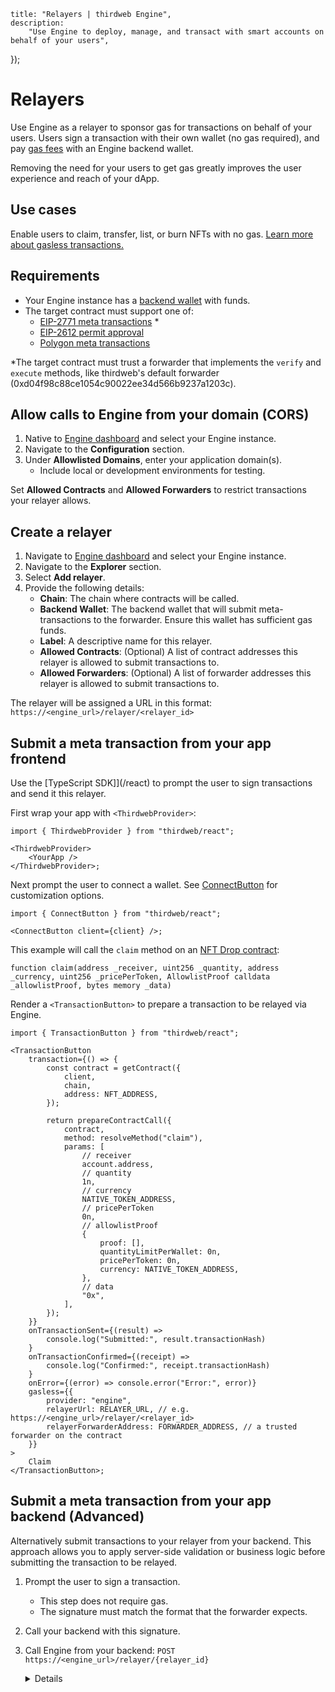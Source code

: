 
	title: "Relayers | thirdweb Engine",
	description:
		"Use Engine to deploy, manage, and transact with smart accounts on behalf of your users",
});

# Relayers

Use Engine as a relayer to sponsor gas for transactions on behalf of your users. Users sign a transaction with their own wallet (no gas required), and pay [gas fees](/glossary/gas) with an Engine backend wallet.

Removing the need for your users to get gas greatly improves the user experience and reach of your dApp.

## Use cases

Enable users to claim, transfer, list, or burn NFTs with no gas. [Learn more about gasless transactions.](/glossary/gasless-transactions)

## Requirements

- Your Engine instance has a [backend wallet](/engine/v2/features/backend-wallets) with funds.
- The target contract must support one of:
  - [EIP-2771 meta transactions](https://eips.ethereum.org/EIPS/eip-2771) \*
  - [EIP-2612 permit approval](https://eips.ethereum.org/EIPS/eip-2612)
  - [Polygon meta transactions](https://docs.polygon.technology/pos/concepts/transactions/meta-transactions/)

\*The target contract must trust a forwarder that implements the `verify` and `execute` methods, like thirdweb's default forwarder (0xd04f98c88ce1054c90022ee34d566b9237a1203c).

## Allow calls to Engine from your domain (CORS)

1. Native to [Engine dashboard](https://thirdweb.com/team/~/~/engine) and select your Engine instance.
1. Navigate to the **Configuration** section.
1. Under **Allowlisted Domains**, enter your application domain(s).
   - Include local or development environments for testing.

<Callout variant='warning' title="The relay endpoint is unauthenticated.">

Set **Allowed Contracts** and **Allowed Forwarders** to restrict transactions your relayer allows.

</Callout>

## Create a relayer

1. Navigate to [Engine dashboard](https://thirdweb.com/team/~/~/engine) and select your Engine instance.
1. Navigate to the **Explorer** section.
1. Select **Add relayer**.
1. Provide the following details:
   - **Chain**: The chain where contracts will be called.
   - **Backend Wallet**: The backend wallet that will submit meta-transactions to the forwarder. Ensure this wallet has sufficient gas funds.
   - **Label**: A descriptive name for this relayer.
   - **Allowed Contracts**: (Optional) A list of contract addresses this relayer is allowed to submit transactions to.
   - **Allowed Forwarders**: (Optional) A list of forwarder addresses this relayer is allowed to submit transactions to.

The relayer will be assigned a URL in this format: `https://<engine_url>/relayer/<relayer_id>`

## Submit a meta transaction from your app frontend

Use the [TypeScript SDK]](/react) to prompt the user to sign transactions and send it this relayer.

First wrap your app with `<ThirdwebProvider>`:

```tsx
import { ThirdwebProvider } from "thirdweb/react";

<ThirdwebProvider>
	<YourApp />
</ThirdwebProvider>;
```

Next prompt the user to connect a wallet. See [ConnectButton](https://portal.thirdweb.com/connect/sign-in/ConnectButton) for customization options.

```tsx
import { ConnectButton } from "thirdweb/react";

<ConnectButton client={client} />;
```

This example will call the `claim` method on an [NFT Drop contract](https://portal.thirdweb.com/contracts/explore/pre-built-contracts/nft-drop):

```solidity
function claim(address _receiver, uint256 _quantity, address _currency, uint256 _pricePerToken, AllowlistProof calldata _allowlistProof, bytes memory _data)
```

Render a `<TransactionButton>` to prepare a transaction to be relayed via Engine.

```tsx
import { TransactionButton } from "thirdweb/react";

<TransactionButton
	transaction={() => {
		const contract = getContract({
			client,
			chain,
			address: NFT_ADDRESS,
		});

		return prepareContractCall({
			contract,
			method: resolveMethod("claim"),
			params: [
				// receiver
				account.address,
				// quantity
				1n,
				// currency
				NATIVE_TOKEN_ADDRESS,
				// pricePerToken
				0n,
				// allowlistProof
				{
					proof: [],
					quantityLimitPerWallet: 0n,
					pricePerToken: 0n,
					currency: NATIVE_TOKEN_ADDRESS,
				},
				// data
				"0x",
			],
		});
	}}
	onTransactionSent={(result) =>
		console.log("Submitted:", result.transactionHash)
	}
	onTransactionConfirmed={(receipt) =>
		console.log("Confirmed:", receipt.transactionHash)
	}
	onError={(error) => console.error("Error:", error)}
	gasless={{
		provider: "engine",
		relayerUrl: RELAYER_URL, // e.g. https://<engine_url>/relayer/<relayer_id>
		relayerForwarderAddress: FORWARDER_ADDRESS, // a trusted forwarder on the contract
	}}
>
	Claim
</TransactionButton>;
```

## Submit a meta transaction from your app backend (Advanced)

Alternatively submit transactions to your relayer from your backend. This approach allows you to apply server-side validation or business logic before submitting the transaction to be relayed.

1.  Prompt the user to sign a transaction.
    - This step does not require gas.
    - The signature must match the format that the forwarder expects.
1.  Call your backend with this signature.
1.  Call Engine from your backend: `POST https://<engine_url>/relayer/{relayer_id}`

    <Details id="relayer-body-payload" summary="Body payload">

        ```typescript
        {
        	type: "forward";
        	request: {
        		chainid?: string | undefined;
        		from: string;
        		to: string;
        		value: string;
        		gas: string;
        		nonce: string;
        		data: string;
        	};
        	signature: string;
        	forwarderAddress: string;
        } | {
        	type: "permit";
        	request: {
        		to: string;
        		owner: string;
        		spender: string;
        		value: string;
        		nonce: string;
        		deadline: string;
        	};
        	signature: string;
        } | {
        	type: "execute-meta-transaction";
        	request: {
        		from: string;
        		to: string;
        		data: string;
        	};
        	signature: string;
        }
        ```

     </Details>
